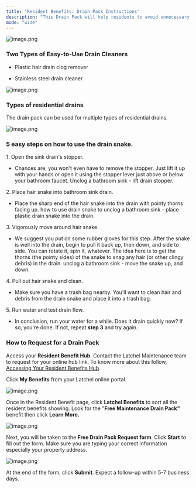 ```yaml
---
title: "Resident Benefits: Drain Pack Instructions"
description: "This Drain Pack will help residents to avoid unnecessary drain clog fees."
mode: "wide"
---
```


<Frame>
  <img src="/images/rtaImage-1-4.jpg" alt="image.png" />
</Frame>

### **Two Types of Easy-to-Use Drain Cleaners**

* Plastic hair drain clog remover

* Stainless steel drain cleaner

<Frame>
  <img src="/images/rtaImage-1-5.jpg" alt="image.png" />
</Frame>

### **Types of residential drains**

The drain pack can be used for multiple types of residential drains.

<Frame>
  <img src="/images/rtaImage-1-6.jpg" alt="image.png" />
</Frame>

### **5 easy steps on how to use the drain snake.**

1\. Open the sink drain's stopper.

* Chances are, you won't even have to remove the stopper. Just lift it up with your hands or open it using the stopper lever just above or below your bathroom faucet. Unclog a bathroom sink - lift drain stopper.

2\. Place hair snake into bathroom sink drain.

* Place the sharp end of the hair snake into the drain with pointy thorns facing up. how to use drain snake to unclog a bathroom sink - place plastic drain snake into the drain.

3\. Vigorously move around hair snake.

* We suggest you put on some rubber gloves for this step. After the snake is well into the drain, begin to pull it back up, then down, and side to side. You can rotate it, spin it, whatever. The idea here is to get the thorns (the pointy sides) of the snake to snag any hair (or other clingy debris) in the drain. unclog a bathroom sink - move the snake up, and down.

4\. Pull out hair snake and clean.

* Make sure you have a trash bag nearby. You'll want to clean hair and debris from the drain snake and place it into a trash bag.

5\. Run water and test drain flow.

* In conclusion, run your water for a while. Does it drain quickly now? If so, you're done. If not, repeat **step 3** and try again.

### **How to Request for a Drain Pack**

Access your **Resident Benefit Hub**. Contact the Latchel Maintenance team to request for your online hub link. To know more about this follow, [Accessing Your Resident Benefits Hub](/s/topic/0TO5e000000h9wrGAA/Accessing-Your-Resident-Benefits-Hub).

Click **My Benefits** from your Latchel online portal.

<Frame>
  <img src="/images/rtaImage-1-7.jpg" alt="image.png" />
</Frame>

Once in the Resident Benefit page, click **Latchel Benefits** to sort all the resident benefits showing. Look for the "**Free Maintenance Drain Pack"** benefit then click **Learn More.**

<Frame>
  <img src="/images/rtaImage-1-8.jpg" alt="image.png" />
</Frame>

Next, you will be taken to the **Free Drain Pack Request form**. Click **Start** to fill out the form. Make sure you are typing your correct information especially your property address.

<Frame>
  <img src="/images/rtaImage-1-9.jpg" alt="image.png" />
</Frame>

At the end of the form, click **Submit**. Expect a follow-up within 5-7 business days.